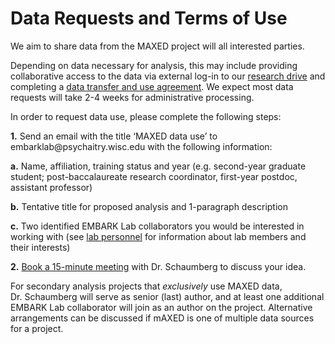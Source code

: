 # Data Requests and Terms of Use

We aim to share data from the MAXED project will all interested parties. 

Depending on data necessary for analysis, this may include providing collaborative access to the data via external log-in to our [research drive](https://kb.wisc.edu/researchdata/page.php?id=96642) and completing a [data transfer and use agreement](https://rsp.wisc.edu/contracts/DTUA-De-IdentifiedData.pdf). We expect most data requests will take 2-4 weeks for administrative processing. 

In order to request data use, please complete the following steps: 

**1.** Send an email with the title 'MAXED data use' to embarklab@psychaitry.wisc.edu with the following information: 

  **a.** Name, affiliation, training status and year (e.g. second-year graduate student; post-baccalaureate research coordinator, first-year postdoc, assistant professor)

  **b.** Tentative title for proposed analysis and 1-paragraph description

  **c.** Two identified EMBARK Lab collaborators you would be interested in working with (see [lab personnel](https://embark.psychiatry.wisc.edu/index.php/people/) for information about lab members and their interests)

**2.** [Book a 15-minute meeting](https://calendly.com/katherine-schaumberg/15min) with Dr. Schaumberg to discuss your idea.

For secondary analysis projects that *exclusively* use MAXED data, Dr. Schaumberg will serve as senior (last) author, and at least one additional EMBARK Lab collaborator will join as an author on the project. Alternative arrangements can be discussed if mAXED is one of multiple data sources for a project. 
